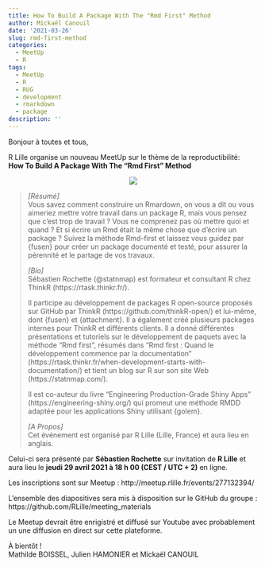 ```yaml
---
title: How To Build A Package With The "Rmd First" Method
author: Mickaël Canouil
date: '2021-03-26'
slug: rmd-first-method
categories:
  - MeetUp
  - R
tags:
  - MeetUp
  - R
  - RUG
  - development
  - rmarkdown
  - package
description: ''
---
```


Bonjour à toutes et tous,
 
R Lille  organise un nouveau MeetUp sur le thème de la reproductibilité:  
**How To Build A Package With The "Rmd First" Method**

<center>
![](images/2021-04-29.png)
</center>

> _[Résumé]_  
> Vous savez comment construire un Rmardown, on vous a dit ou vous aimeriez mettre votre travail dans un package R, mais vous pensez que c’est trop de travail ? Vous ne comprenez pas où mettre quoi et quand ? Et si écrire un Rmd était la même chose que d’écrire un package ? Suivez la méthode Rmd-first et laissez vous guidez par {fusen} pour créer un package documenté et testé, pour assurer la pérennité et le partage de vos travaux.
> 
> _[Bio]_  
> Sébastien Rochette (@statnmap) est formateur et consultant R chez ThinkR (https://rtask.thinkr.fr/).
> 
> Il participe au développement de packages R open-source proposés sur GitHub par ThinkR (https://github.com/thinkR-open/) et lui-même, dont {fusen} et {attachment}. Il a également créé plusieurs packages internes pour ThinkR et différents clients. Il a donné différentes présentations et tutoriels sur le développement de paquets avec la méthode "Rmd first", résumés dans "Rmd first : Quand le développement commence par la documentation" (https://rtask.thinkr.fr/when-development-starts-with-documentation/) et tient un blog sur R sur son site Web (https://statnmap.com/).
> 
> Il est co-auteur du livre "Engineering Production-Grade Shiny Apps" (https://engineering-shiny.org/) qui promeut une méthode RMDD adaptée pour les applications Shiny utilisant {golem}.
> 
> _[A Propos]_  
> Cet événement est organisé par R Lille (Lille, France) et aura lieu en anglais.

Celui-ci sera présenté par **Sébastien Rochette** sur invitation de __R Lille__ et aura lieu le **jeudi 29 avril 2021 à 18 h 00 (CEST / UTC + 2)** en ligne.

Les inscriptions sont sur Meetup : http://meetup.rlille.fr/events/277132394/

L'ensemble des diapositives sera mis à disposition sur le GitHub du groupe : https://github.com/RLille/meeting_materials

Le Meetup devrait être enrigistré et diffusé sur Youtube avec probablement un une diffusion en direct sur cette plateforme.

À bientôt !  
Mathilde BOISSEL, Julien HAMONIER et Mickaël CANOUIL
